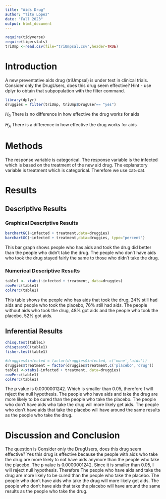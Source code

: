 ```yaml
---
title: "Aids Drug"
author: "Tito Lopez"
date: "Fall 2023"
output: html_document
---
```


```r
require(tidyverse)
require(tigerstats)
triUmp <-read.csv(file="triUmpsal.csv",header=TRUE)
```

# Introduction

<!--In this section you explain what you are trying to show.  Where did the data come from?  What is the research or other question you are trying to answer?.  If you skimp in this section expect to be marked down in your grade. Paint a picture of the project a couple of paragraphs is expected!-->

A new  preventative aids drug (triUmpsal) is under test in clinical trials. Consider only the DrugUsers, does this drug seem effective?  Hint - use dplyr to obtain that subpopulation with the filter command.

```r
library(dplyr)
druggies = filter(triUmp, triUmp$DrugUser== "yes")
```

$H_0$ There is no difference in how effective the drug works for aids

$H_A$ There is a difference in how effective the drug works for aids

# Methods

<!--Decide on your methods:  use "variable analysis" or other appropriate descriptors.  Make sure to choose at least one graphical method and at least one numerical method. Discuss what data manipulations may be needed for example subsetting or other binning procedures and what sort of graphical displays and inferential tools will be used!-->

The response variable is categorical. The response variable is the infected which is based on the treatment of the new aid drug. The explanatory variable is treatment which is categorical. Therefore we use cat~cat.

# Results

<!--Divide this section into two sub-sections:  One for your descriptive  results and one for your inferential results.!-->

## Descriptive Results

### Graphical Descriptive Results

<!--Graphical results here.  Make sure to show your code.  Provide appropriate labels for axes, giving units if possible, and provide a good title for the graph, too.  Use the graphical results to describe the patterns if any that exist in the data as focused toward the research question. Bottom line is to explain the features of the graph that are relevant to conforming or departing to what is expected by your null hypothesis !-->

```r
barchartGC(~infected + treatment,data=druggies)
barchartGC(~infected + treatment,data=druggies, type="percent")
```

This bar graph shows people who has aids and took the drug did better than the people who didn't take the drug. The people who don't have aids who took the drug stayed fairly the same to those who didn't take the drug.

### Numerical Descriptive Results

<!--Numerical results go here. Use the numerical results to describe the patterns if any that exist in the data as focused toward the research question!-->

```r
table1 <- xtabs(~infected + treatment, data=druggies)
rowPerc(table1)
colPerc(table1)
```

This table shows the people who has aids that took the drug, 24% still had aids and people who took the placebo, 76% still had aids. The people without aids who took the drug, 48% got aids and the people who took the placebo, 52% got aids.

## Inferential Results

<!--State hypothesis clearly.  Make sure your discussion of the inferential test covers all the aspects that the test output produces, such as test statistic, p-value etc.  Make a decision about the null hypothesis, explain the assumptions on which the selected test/procedure was based, and why the chosen procedure satisfys the assumptions and is appropriate to answer the research question!-->

```r
chisq.test(table1)
chisqtestGC(table1)
fisher.test(table1)
```

```r
#druggies$infected = factor(druggies$infected, c('none','aids'))
druggies$treatment = factor(druggies$treatment,c('placebo','drug'))
table1 <-xtabs(~infected + treatment, data=druggies)
rowPerc(table1)
colPerc(table1)
```

The p value is 0.0000001242. Which is smaller than 0.05, therefore I will reject the null hypothesis. The people who have aids and take the drug are more likely to be cured than the people who take the placebo. The people who don't have aids who take the drug will more likely get aids. The people who don't have aids that take the placebo will have around the same results as the people who take the drug.

# Discussion and Conclusion

<!--Discussion and conclusion here.  If you found a relationship be sure to consider whether the relationship occurs because one of the variavbles causes the other, or whether they perhasps are related for some other reason.  Watch the chapter 6 videos from the GeorgeTown videos collection.!-->

The question is Consider only the DrugUsers, does this drug seem effective? Yes this drug is effective because the people with aids who take the drug are more likely to not have aids anymore than the people who take the placebo. The p value is 0.0000001242. Since it is smaller than 0.05, I will reject null hypothesis. Therefore The people who have aids and take the drug are more likely to be cured than the people who take the placebo. The people who don't have aids who take the drug will more likely get aids. The people who don't have aids that take the placebo will have around the same results as the people who take the drug.
